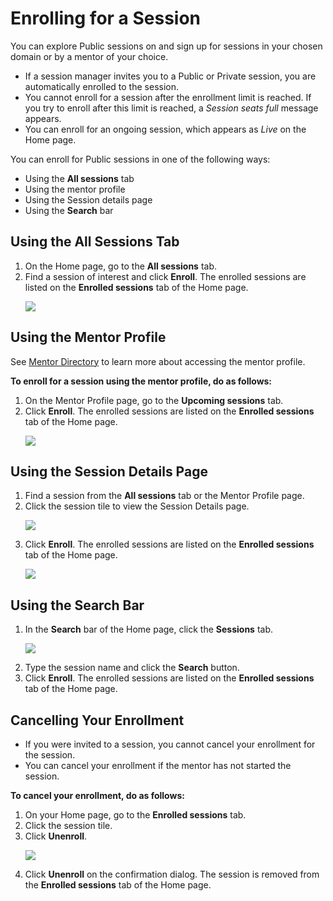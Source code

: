 
# Enrolling for a Session

You can explore Public sessions on <PartialExample mentored /> and sign up for sessions in your chosen domain or by a mentor of your choice.

<Admonition type="note">
<ul>
<li>If a session manager invites you to a Public or Private session, you are automatically enrolled to the session.</li>
<li>You cannot enroll for a session after the enrollment limit is reached. If you try to enroll after this limit is reached, a <i>Session seats full</i> message appears.</li>
<li>You can enroll for an ongoing session, which appears as <i>Live</i> on the Home page.</li>
</ul>
</Admonition>

<p>You can enroll for Public sessions in one of the following ways:</p>
<ul>
<li>Using the <b>All sessions</b> tab</li>
<li>Using the mentor profile</li>
<li>Using the Session details page</li>
<li>Using the <b>Search</b> bar</li>
</ul>

## Using the All Sessions Tab
<ol>
<li>On the Home page, go to the <b>All sessions</b> tab.</li>
<li>Find a session of interest and click <b>Enroll</b>. The enrolled sessions are listed on the <b>Enrolled sessions</b> tab of the Home page.</li>
<p>
    <img src={PortalEnrollButton} />
</p>
</ol>

## Using the Mentor Profile

<Admonition type="info">
<p>See <a href="mentor-directory">Mentor Directory</a> to learn more about accessing the mentor profile.</p>
</Admonition>
<p><b>To enroll for a session using the mentor profile, do as follows:</b></p>
<ol>
<li>On the Mentor Profile page, go to the <b>Upcoming sessions</b> tab.</li>
<li>Click <b>Enroll</b>. The enrolled sessions are listed on the <b>Enrolled sessions</b> tab of the Home page.</li>
<p>
    <img src={PortalMentorProfileEnroll} />
</p>
</ol>

## Using the Session Details Page

<ol>
<li>Find a session from the <b>All sessions</b> tab or the Mentor Profile page.</li>
<li>Click the session tile to view the Session Details page.</li>
<p>
    <img src={PortalSessionTileEnroll} />
</p>
<li>Click <b>Enroll</b>. The enrolled sessions are listed on the <b>Enrolled sessions</b> tab of the Home page.</li>
<p>
    <img src={PortalSessionDetailsEnroll} />
</p>
</ol>

## Using the Search Bar

<ol>
<li>In the <b>Search</b> bar of the Home page, click the <b>Sessions</b> tab.</li>
<p>
    <img src={PortalSearchSessions} />
</p>
<li>Type the session name and click the <b>Search</b> button.</li>
<li>Click <b>Enroll</b>. The enrolled sessions are listed on the <b>Enrolled sessions</b> tab of the Home page.</li>
</ol>

## Cancelling Your Enrollment

<Admonition type="note">
<ul>
<li>If you were invited to a session, you cannot cancel your enrollment for the session.</li>
<li>You can cancel your enrollment if the mentor has not started the session.</li>
</ul>
</Admonition>

<p><b>To cancel your enrollment, do as follows:</b></p>

<ol>
<li>On your Home page, go to the <b>Enrolled sessions</b> tab.</li>
<li>Click the session tile.</li>
<li>Click <b>Unenroll</b>.</li>
<p>
    <img src={PortalCancelEnrollment} />
</p>
<li>Click <b>Unenroll</b> on the confirmation dialog. The session is removed from the <b>Enrolled sessions</b> tab of the Home page.</li>
</ol>